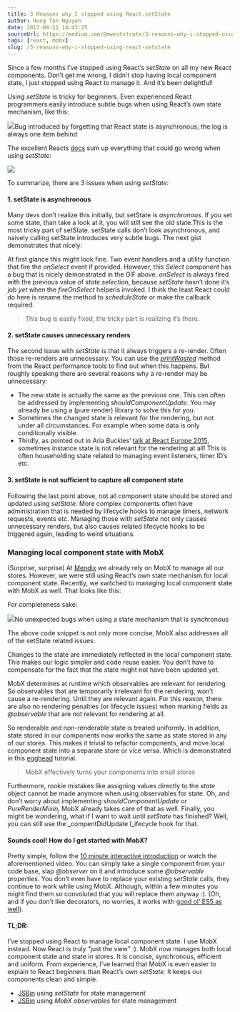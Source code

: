 ```yaml
---
title: 3 Reasons why I stopped using React.setState
author: Hung Tan Nguyen
date: 2017-08-21 14:43:25
sourceUrl: https://medium.com/@mweststrate/3-reasons-why-i-stopped-using-react-setstate-ab73fc67a42e
tags: [react, mobx]
slug: /3-reasons-why-i-stopped-using-react-setstate
---
```


Since a few months I’ve stopped using React’s _setState_ on all my new React components. Don’t get me wrong, I didn’t stop having local component state, I just stopped using React to manage it. And it’s been delightful!

Using _setState_ is tricky for beginners. Even experienced React programmers easily introduce subtle bugs when using React’s own state mechanism, like this:

![](https://cdn-images-1.medium.com/max/1600/1*v2qbGqdV8wM1G4ixs7woEw.gif)Bug introduced by forgetting that React state is asynchronous; the log is always one item behind

The excellent Reacts [docs](https://facebook.github.io/react/docs/component-api.html) sum up everything that could go wrong when using _setState_:

![](https://cdn-images-1.medium.com/max/1600/1*OtKvlJDJPjbSVM6o-yjL_Q.png)

To summarize, there are 3 issues when using _setState:_

#### 1\. setState is asynchronous

Many devs don’t realize this initially, but setState is _asynchronous._ If you set some state, than take a look at it, you will still see the old state.This is the most tricky part of setState. setState calls don’t look asynchronous, and naively calling setState introduces very subtle bugs. The next gist demonstrates that nicely:

<Gist id="bd5bdff6c3488d6abcb3a1a90f9bcce1" />

At first glance this might look fine. Two event handlers and a utility function that fire the _onSelect_ event if provided. However, this _Select_ component has a bug that is nicely demonstrated in the GIF above. _onSelect_ is always fired with the previous value of _state.selection_, because _setState_ hasn’t done it’s job _yet_ when the _fireOnSelect_ helperis invoked. I think the least React could do here is rename the method to _scheduleState_ or make the callback required.

> This bug is easily fixed, the tricky part is realizing it’s there.

#### 2\. setState causes unnecessary renders

The second issue with _setState_ is that it always triggers a re-render. Often those re-renders are unnecessary. You can use the [_printWasted_](https://facebook.github.io/react/docs/perf.html#perf.printwastedmeasurements) method from the React performance tools to find out when this happens. But roughly speaking there are several reasons why a re-render may be unnecessary:

- The new state is actually the same as the previous one. This can often be addressed by implementing _shouldComponentUpdate_. You may already be using a (pure render) library to solve this for you.
- Sometimes the changed state is relevant for the rendering, but not under all circumstances. For example when some data is only conditionally visible.
- Thirdly, as pointed out in Aria Buckles’ [talk at React Europe 2015](https://youtu.be/2Qu-Ulrsfl8?t=12m09s), sometimes instance state is not relevant for the rendering at all! This is often householding state related to managing event listeners, timer ID’s etc.

#### 3\. setState is not sufficient to capture all component state

Following the last point above, not all component state should be stored and updated using _setState_. More complex components often have administration that is needed by lifecycle hooks to manage timers, network requests, events etc. Managing those with _setState_ not only causes unnecessary renders, but also causes related lifecycle hooks to be triggered again, leading to weird situations.

### Managing local component state with MobX

(Surprise, surprise) At [Mendix](http://www.mendix.com) we already rely on MobX to manage all our stores. However, we were still using React’s own state mechanism for local component state. Recently, we switched to managing local component state with MobX as well. That looks like this:

<Gist id="67ab0a5ac4ee3df577d394273e71bc33" />

For completeness sake:

![](https://cdn-images-1.medium.com/max/1600/1*LPl8MGfkPyWGtRERQdw_3w.gif)No unexpected bugs when using a state mechanism that is synchronous

The above code snippet is not only more concise, MobX also addresses all of the setState related issues:

Changes to the state are immediately reflected in the local component state. This makes our logic simpler and code reuse easier. You don’t have to compensate for the fact that the state might not have been updated yet.

MobX determines at runtime which observables are relevant for rendering. So observables that are temporarily irrelevant for the rendering, won’t cause a re-rendering. Until they are relevant again. For this reason, there are also no rendering penalties (or lifecycle issues) when marking fields as _@observable_ that are not relevant for rendering at all.

So renderable and non-renderable state is treated uniformly. In addition, state stored in our components now works the same as state stored in any of our stores. This makes it trivial to refactor components, and move local component state into a separate store or vice versa. Which is demonstrated in this [egghead](https://egghead.io/lessons/javascript-mobx-and-react-intro-syncing-the-ui-with-the-app-state-using-observable-and-observer) tutorial.

> MobX effectively turns your components into small stores

Furthermore, rookie mistakes like assigning values directly to the _state_ object cannot be made anymore when using observables for state. Oh, and don’t worry about implementing _shouldComponentUpdate_ or _PureRenderMixin,_ MobX already takes care of that as well. Finally, you might be wondering, what if I want to wait until _setState_ has finished? Well, you can still use the \_compentDidUpdate l_ifecycle hook for that.

#### Sounds cool! How do I get started with MobX?

Pretty simple, follow the [10 minute interactive introduction](https://mobxjs.github.io/mobx/getting-started.html) or watch the aforementioned video. You can simply take a single component from your code base, slap _@observer_ on it and introduce some _@observable_ properties. You don’t even have to replace your existing _setState_ calls, they continue to work while using MobX. Although, within a few minutes you might find them so convoluted that you will replace them anyway :). (Oh, and if you don’t like decorators, no worries, it works with [good ol’ ES5 as well](https://github.com/mobxjs/mobx/blob/gh-pages/docs/best/syntax.md#react-components)).

#### TL;DR:

I’ve stopped using React to manage local component state. I use MobX instead. Now React is truly “just the view” :). MobX now manages both local component state and state in stores. It is concise, synchronous, efficient and uniform. From experience, I’ve learned that MobX is even easier to explain to React beginners than React’s own _setState._ It keeps our components clean and simple.

- [JSBin](http://jsbin.com/yelazuvamo/edit?js,console,output) using _setState_ for state management
- [JSBin](http://jsbin.com/sofezamavi/1/edit?js,console,output) using _MobX observables_ for state management
